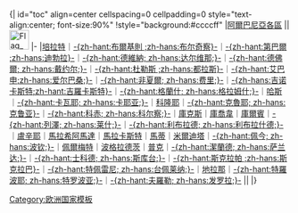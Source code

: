 <br clear="all" />
{| id="toc" align=center cellspacing=0 cellpadding=0 style="text-align:center; font-size:90%"
!style="background:#ccccff" |[[阿爾巴尼亞行政區劃|阿爾巴尼亞各區]] ||[[File:Flag of Albania.svg|35px]]
|-
|[[培拉特區|培拉特]]｜[[布爾基則區|-{zh-hant:布爾基則 ;zh-hans:布尔奇察}-]]｜[[第巴爾區|-{zh-hant:第巴爾 ;zh-hans:迪勃拉}-]]｜[[德維納區|-{zh-hant:德維納; zh-hans:达尔维那;}-]]｜[[德佛爾區|-{zh-hant:德佛爾; zh-hans:戴约尔;}-]]｜[[杜勒斯區|-{zh-hant:杜勒斯 ;zh-hans:都拉斯}-]]｜[[艾巴申區|-{zh-hant:艾巴申;zh-hans:爱尔巴桑;}-]]｜[[非夏爾區|-{zh-hant:非夏爾; zh-hans:费里;}-]]｜[[吉羅卡斯特區|-{zh-hans:吉诺卡斯特;zh-hant:吉羅卡斯特}-]]｜[[格蘭什區|-{zh-hant:格蘭什; zh-hans:格拉姆什;}-]]｜[[哈斯區|哈斯]]｜[[卡瓦耶區|-{zh-hant:卡瓦耶; zh-hans:卡耶亚;}-]]｜[[科隆耶區|科隆耶]]｜[[克魯耶區|-{zh-hant:克魯耶; zh-hans:克鲁亚}-]]｜[[科赤區|-{zh-hant:科赤; zh-hans:科尔察;}-]]｜[[庫克斯區|庫克斯]]｜[[庫喬韋區|庫喬韋]]｜[[庫爾賓區|庫爾賓]]｜[[列澤區|-{zh-hant:列澤; zh-hans:莱什;}-]]｜[[利布拉德區|-{zh-hant:利布拉德; zh-hans:利布拉什德;}-]]｜[[盧辛耶區|盧辛耶]]｜[[馬拉希阿馬達區|馬拉希阿馬達]]｜[[馬拉卡斯特區|馬拉卡斯特]]｜[[馬蒂區|馬蒂]]｜[[米爾迪塔區|米爾迪塔]]｜[[佩今區|-{zh-hant:佩今; zh-hans:波钦;}-]]｜[[佩爾梅特區|佩爾梅特]]｜[[波格拉德茨區|波格拉德茨]]｜[[普克區|普克]]｜[[潔蘭德區|-{zh-hant:潔蘭德; zh-hans:萨兰达;}-]]｜[[士科德區|-{zh-hant:士科德; zh-hans:斯库台;}-]]｜[[斯克拉帕區|-{zh-hant:斯克拉帕 ;zh-hans:斯克拉巴}-]]｜[[特佩雷尼區|-{zh-hant:特佩雷尼; zh-hans:台佩莱纳;}-]]｜[[地拉那區|地拉那]]｜[[特羅波耶區|-{zh-hant:特羅波耶; zh-hans:特罗波亚;}-]]｜[[夫羅勒區|-{zh-hant:夫羅勒; zh-hans:发罗拉;}-]] ||
|}<noinclude>
[[Category:欧洲国家模板]]
</noinclude>
